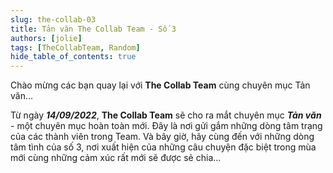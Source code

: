 ```yaml
---
slug: the-collab-03
title: Tản văn The Collab Team - Số 3
authors: [jolie]
tags: [TheCollabTeam, Random]
hide_table_of_contents: true
---
```



Chào mừng các bạn quay lại với **The Collab Team** cùng chuyên mục Tản văn...

<!-- truncate -->

Từ ngày **_14/09/2022_**, **The Collab Team** sẽ cho ra mắt chuyên mục **_Tản văn_** - một chuyên mục hoàn toàn mới.
Đây là nơi gửi gắm những dòng tâm trạng của các thành viên trong Team. Và bây giờ, hãy cùng đến với những dòng tâm tình
của số 3, nơi xuất hiện của những câu chuyện đặc biệt trong mùa mới cùng những cảm xúc rất mới sẽ được sẻ chia...

<Tabs lazy>
  <TabItem value="no1" label="Kỳ 1">
    <FirstPost />
  </TabItem>
  <TabItem value="no2" label="Kỳ 2">
    <SecondPost />
  </TabItem>
  <TabItem value="no3" label="Kỳ 3" default>
    <ThirdPost />
  </TabItem>
</Tabs>
<View />
